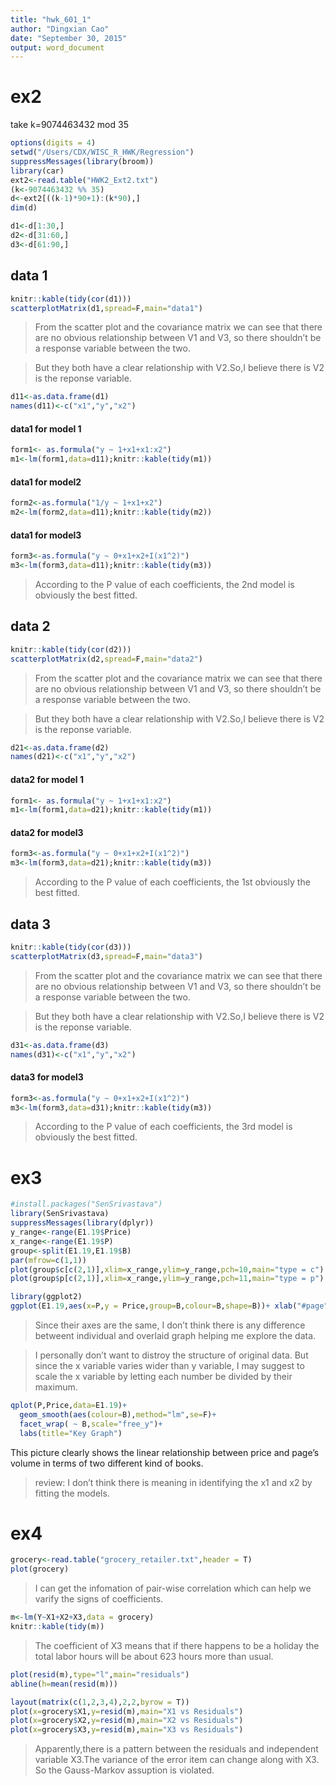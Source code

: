 ```yaml
---
title: "hwk_601_1"
author: "Dingxian Cao"
date: "September 30, 2015"
output: word_document
---
```


# ex2
take k=9074463432 mod 35

```r
options(digits = 4)
setwd("/Users/CDX/WISC_R_HWK/Regression")
suppressMessages(library(broom))
library(car)
ext2<-read.table("HWK2_Ext2.txt")
(k<-9074463432 %% 35)
d<-ext2[((k-1)*90+1):(k*90),]
dim(d)

d1<-d[1:30,]
d2<-d[31:60,]
d3<-d[61:90,]
```

## data 1
```r
knitr::kable(tidy(cor(d1)))
scatterplotMatrix(d1,spread=F,main="data1")
```

>From the scatter plot and the covariance matrix we can see that there are no obvious relationship between V1 and V3, so there shouldn't be a response variable between the two.    

>But they both have a clear relationship with V2.So,I believe there is V2 is the reponse variable.   

```r
d11<-as.data.frame(d1)
names(d11)<-c("x1","y","x2")
```


#### data1 for model 1
```r
form1<- as.formula("y ~ 1+x1+x1:x2")
m1<-lm(form1,data=d11);knitr::kable(tidy(m1))
```

#### data1 for model2 
```r
form2<-as.formula("1/y ~ 1+x1+x2")
m2<-lm(form2,data=d11);knitr::kable(tidy(m2))
```

#### data1 for model3  

```r
form3<-as.formula("y ~ 0+x1+x2+I(x1^2)")
m3<-lm(form3,data=d11);knitr::kable(tidy(m3))
```  

>According to the P value of each coefficients, the 2nd model is obviously the best fitted.  

## data 2
```r
knitr::kable(tidy(cor(d2)))
scatterplotMatrix(d2,spread=F,main="data2")
```


>From the scatter plot and the covariance matrix we can see that there are no obvious relationship between V1 and V3, so there shouldn't be a response variable between the two.    

>But they both have a clear relationship with V2.So,I believe there is V2 is the reponse variable.   

```r
d21<-as.data.frame(d2)
names(d21)<-c("x1","y","x2")
```


#### data2 for model 1
```r
form1<- as.formula("y ~ 1+x1+x1:x2")
m1<-lm(form1,data=d21);knitr::kable(tidy(m1))
```

#### data2 for model3  

```r
form3<-as.formula("y ~ 0+x1+x2+I(x1^2)")
m3<-lm(form3,data=d21);knitr::kable(tidy(m3))
```  

>According to the P value of each coefficients, the 1st obviously the best fitted.  

## data 3  

```r
knitr::kable(tidy(cor(d3)))
scatterplotMatrix(d3,spread=F,main="data3")
```  

>From the scatter plot and the covariance matrix we can see that there are no obvious relationship between V1 and V3, so there shouldn't be a response variable between the two.    

>But they both have a clear relationship with V2.So,I believe there is V2 is the reponse variable.   

```r
d31<-as.data.frame(d3)
names(d31)<-c("x1","y","x2")
```

#### data3 for model3  

```r
form3<-as.formula("y ~ 0+x1+x2+I(x1^2)")
m3<-lm(form3,data=d31);knitr::kable(tidy(m3))
```  

>According to the P value of each coefficients, the 3rd model is obviously the best fitted.  

# ex3   

```r
#install.packages("SenSrivastava")
library(SenSrivastava)
suppressMessages(library(dplyr))
y_range<-range(E1.19$Price)
x_range<-range(E1.19$P)
group<-split(E1.19,E1.19$B)
par(mfrow=c(1,1))
plot(group$c[c(2,1)],xlim=x_range,ylim=y_range,pch=10,main="type = c")
plot(group$p[c(2,1)],xlim=x_range,ylim=y_range,pch=11,main="type = p")

library(ggplot2)
ggplot(E1.19,aes(x=P,y = Price,group=B,colour=B,shape=B))+ xlab("#page")+geom_line()
```  

>Since their axes are the same, I don't think there is any difference betweent individual and overlaid graph helping me explore the data.

>I personally don't want to distroy the structure of original data. But since the x variable varies wider than y variable, I may suggest to scale the x variable by letting each number be divided by their maximum.

```r
qplot(P,Price,data=E1.19)+
  geom_smooth(aes(colour=B),method="lm",se=F)+
  facet_wrap( ~ B,scale="free_y")+
  labs(title="Key Graph")

```

This picture clearly shows the linear relationship between price and page's volume in terms of two different kind of books.

>review: I don't think there is meaning in identifying the x1 and x2 by fitting the models.

# ex4  

```r
grocery<-read.table("grocery_retailer.txt",header = T)
plot(grocery)
```  

>I can get the infomation of pair-wise correlation which can help we varify the signs of coefficients.

```r
m<-lm(Y~X1+X2+X3,data = grocery)
knitr::kable(tidy(m))
```  

>The coefficient of X3 means that if there happens to be a holiday the total labor hours will be about 623 hours more than usual.

```r
plot(resid(m),type="l",main="residuals")
abline(h=mean(resid(m)))

layout(matrix(c(1,2,3,4),2,2,byrow = T))
plot(x=grocery$X1,y=resid(m),main="X1 vs Residuals")
plot(x=grocery$X2,y=resid(m),main="X2 vs Residuals")
plot(x=grocery$X3,y=resid(m),main="X3 vs Residuals")
```

>Apparently,there is a pattern between the residuals and independent variable X3.The variance of the error item can change along with X3. So the Gauss-Markov assuption is violated.

